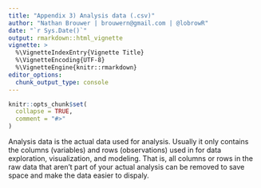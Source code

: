 ```yaml
---
title: "Appendix 3) Analysis data (.csv)"
author: "Nathan Brouwer | brouwern@gmail.com | @lobrowR"
date: "`r Sys.Date()`"
output: rmarkdown::html_vignette
vignette: >
  %\VignetteIndexEntry{Vignette Title}
  %\VignetteEncoding{UTF-8}
  %\VignetteEngine{knitr::rmarkdown}
editor_options: 
  chunk_output_type: console
---
```


```r
knitr::opts_chunk$set(
  collapse = TRUE,
  comment = "#>"
)
```


Analysis data is the actual data used for analysis.  Usually it only contains the columns (variables) and rows (observations) used in for data exploration, visualization, and modeling.  That is, all columns or rows in the raw data that aren't part of your actual analysis can be removed to save space and make the data easier to dispaly.
